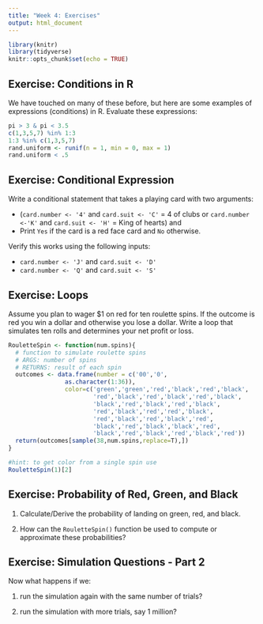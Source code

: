 ```yaml
---
title: "Week 4: Exercises"
output: html_document
---
```


```r
library(knitr)
library(tidyverse)
knitr::opts_chunk$set(echo = TRUE)
```

## Exercise: Conditions in R 
We have touched on many of these before, but here are some examples of expressions (conditions) in R. Evaluate these expressions:

```r
pi > 3 & pi < 3.5
c(1,3,5,7) %in% 1:3
1:3 %in% c(1,3,5,7)
rand.uniform <- runif(n = 1, min = 0, max = 1)
rand.uniform < .5
```



## Exercise: Conditional Expression
Write a conditional statement that takes a playing card with two arguments:

- (`card.number <- '4'` and `card.suit <- 'C'` = 4 of clubs or `card.number <-'K'` and `card.suit <- 'H'` = King of hearts)  and
- Print `Yes` if the card is a red face card and `No` otherwise.

Verify this works using the following inputs:

- `card.number <- 'J'` and `card.suit <- 'D'`
- `card.number <- 'Q'` and `card.suit <- 'S'`


## Exercise: Loops

Assume you plan to wager $1 on red for ten roulette spins. If the outcome is red you win a dollar and otherwise you lose a dollar. Write a loop that simulates ten rolls and determines your net profit or loss.

```r
RouletteSpin <- function(num.spins){
  # function to simulate roulette spins
  # ARGS: number of spins
  # RETURNS: result of each spin
  outcomes <- data.frame(number = c('00','0',
                as.character(1:36)),
                color=c('green','green','red','black','red','black',
                        'red','black','red','black','red','black',
                        'black','red','black','red','black',
                        'red','black','red','red','black',
                        'red','black','red','black','red',
                        'black','red','black','black','red',
                        'black','red','black','red','black','red'))
  return(outcomes[sample(38,num.spins,replace=T),])
}
```

```r
#hint: to get color from a single spin use
RouletteSpin(1)[2]
```



## Exercise: Probability of Red, Green, and Black
1. Calculate/Derive the probability of landing on green, red, and black.

2. How can the `RouletteSpin()` function be used to compute or approximate these probabilities?

## Exercise: Simulation Questions - Part 2 

Now what happens if we:

1. run the simulation again with the same number of trials?

2. run the simulation with more trials, say 1 million?




